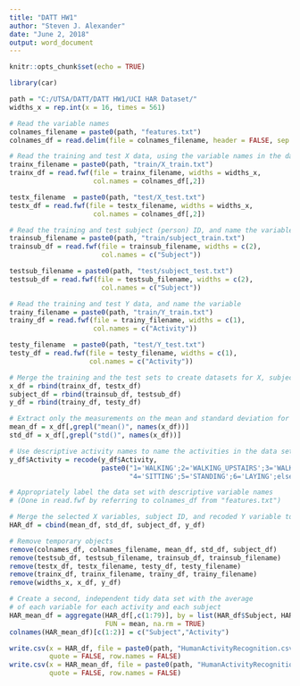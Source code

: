 ---
title: "DATT HW1"
author: "Steven J. Alexander"
date: "June 2, 2018"
output: word_document
---

```{r setup, include=FALSE}
knitr::opts_chunk$set(echo = TRUE)

library(car)
```

```{r}
path = "C:/UTSA/DATT/DATT HW1/UCI HAR Dataset/"
widths_x = rep.int(x = 16, times = 561)

# Read the variable names
colnames_filename = paste0(path, "features.txt")
colnames_df = read.delim(file = colnames_filename, header = FALSE, sep = " ")

# Read the training and test X data, using the variable names in the data frame
trainx_filename = paste0(path, "train/X_train.txt")
trainx_df = read.fwf(file = trainx_filename, widths = widths_x,
                     col.names = colnames_df[,2])

testx_filename  = paste0(path, "test/X_test.txt")
testx_df = read.fwf(file = testx_filename, widths = widths_x,
                     col.names = colnames_df[,2])

# Read the training and test subject (person) ID, and name the variable
trainsub_filename = paste0(path, "train/subject_train.txt")
trainsub_df = read.fwf(file = trainsub_filename, widths = c(2),
                       col.names = c("Subject"))

testsub_filename = paste0(path, "test/subject_test.txt")
testsub_df = read.fwf(file = testsub_filename, widths = c(2),
                       col.names = c("Subject"))

# Read the training and test Y data, and name the variable
trainy_filename = paste0(path, "train/Y_train.txt")
trainy_df = read.fwf(file = trainy_filename, widths = c(1),
                     col.names = c("Activity"))

testy_filename  = paste0(path, "test/Y_test.txt")
testy_df = read.fwf(file = testy_filename, widths = c(1),
                    col.names = c("Activity"))
```

```{r}
# Merge the training and the test sets to create datasets for X, subject ID, and Y
x_df = rbind(trainx_df, testx_df)
subject_df = rbind(trainsub_df, testsub_df)
y_df = rbind(trainy_df, testy_df)

# Extract only the measurements on the mean and standard deviation for each measurement
mean_df = x_df[,grepl("mean()", names(x_df))]
std_df = x_df[,grepl("std()", names(x_df))]

# Use descriptive activity names to name the activities in the data set
y_df$Activity = recode(y_df$Activity, 
                       paste0("1='WALKING';2='WALKING_UPSTAIRS';3='WALKING_DOWNSTAIRS';",
                              "4='SITTING';5='STANDING';6='LAYING';else=NA"))

# Appropriately label the data set with descriptive variable names
# (Done in read.fwf by referring to colnames_df from "features.txt")

# Merge the selected X variables, subject ID, and recoded Y variable to create one dataset
HAR_df = cbind(mean_df, std_df, subject_df, y_df)
```

```{r}
# Remove temporary objects
remove(colnames_df, colnames_filename, mean_df, std_df, subject_df)
remove(testsub_df, testsub_filename, trainsub_df, trainsub_filename)
remove(testx_df, testx_filename, testy_df, testy_filename)
remove(trainx_df, trainx_filename, trainy_df, trainy_filename)
remove(widths_x, x_df, y_df)
```

```{r}
# Create a second, independent tidy data set with the average
# of each variable for each activity and each subject
HAR_mean_df = aggregate(HAR_df[,c(1:79)], by = list(HAR_df$Subject, HAR_df$Activity), 
                        FUN = mean, na.rm = TRUE)
colnames(HAR_mean_df)[c(1:2)] = c("Subject","Activity")
```

```{r}
write.csv(x = HAR_df, file = paste0(path, "HumanActivityRecognition.csv"), 
          quote = FALSE, row.names = FALSE)
write.csv(x = HAR_mean_df, file = paste0(path, "HumanActivityRecognitionMeans.csv"), 
          quote = FALSE, row.names = FALSE)
```

